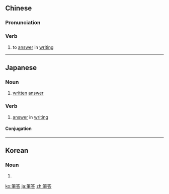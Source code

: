 {{also|笔答}}
==Chinese==
{{zh-forms|s=笔答}}

===Pronunciation===
{{zh-pron
|m=bǐdá
|cat=v
}}

===Verb===
{{zh-verb}}

# to [[answer]] in [[writing]]

----

==Japanese==
{{ja-kanjitab|ひつ|k1=ひっ|とう|yomi=on}}

===Noun===
{{ja-noun|ひっとう}}

# [[written]] [[answer]]

===Verb===
{{ja-verb-suru|ひっとう}}

# [[answer]] in [[writing]]

====Conjugation====
{{ja-suru|ひっとう}}

----

==Korean==
{{ko-hanjatab|필|답}}

===Noun===
{{ko-noun|hj|hangeul=필답}}

# {{hanja form of|필답|[[written]] [[answer]]}}

[[ko:筆答]]
[[ja:筆答]]
[[zh:筆答]]